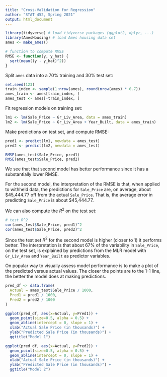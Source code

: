 ```yaml
---
title: "Cross-Validation for Regression"
author: "STAT 452, Spring 2021"
output: html_document
---
```


```r
library(tidyverse) # load tidyverse packages (ggplot2, dplyr, ...)
library(AmesHousing) # load Ames housing data set
ames <- make_ames()
```

```r
# function to compute RMSE
RMSE <- function(y, y_hat) {
  sqrt(mean((y - y_hat)^2))
}
```

Split `ames` data into a 70\% training and 30\% test set:

```r
set.seed(123)
train_index <- sample(1:nrow(ames), round(nrow(ames) * 0.7))
ames_train <- ames[train_index, ]
ames_test <- ames[-train_index, ]
```

Fit regression models on training set: 

```r
lm1 <- lm(Sale_Price ~ Gr_Liv_Area, data = ames_train)
lm2 <- lm(Sale_Price ~ Gr_Liv_Area + Year_Built, data = ames_train)
```

Make predictions on test set, and compute RMSE:

```r
pred1 <- predict(lm1, newdata = ames_test)
pred2 <- predict(lm2, newdata = ames_test)
```

```r
RMSE(ames_test$Sale_Price, pred1)
RMSE(ames_test$Sale_Price, pred2)
```

We see that that second model has better performance since it has a substantially lower RMSE.  

For the second model, the interpretation of the RMSE is that, when applied to withheld data, the predictions for `Sale_Price` are, on average, about \$45,444.77 off from the actual `Sale_Price`.  That is, the average error in predicting `Sale_Price` is about \$45,444.77.

We can also compute the $R^2$ on the test set:

```r
# test R^2
cor(ames_test$Sale_Price, pred1)^2
cor(ames_test$Sale_Price, pred2)^2
```

Since the test set $R^2$ for the second model is higher (closer to 1) it performs better.  The interpretation is that about 67\% of the variability in `Sale_Price`, on the test set, is explained by predictions from the MLR model with `Gr_Liv_Area` and `Year_Built` as predictor variables. 

On popular way to visually assess model performance is to make a plot of the predicted versus actual values.  The closer the points are to the 1-1 line, the better the model does at making predictions. 

```r
pred_df <- data.frame(
  Actual = ames_test$Sale_Price / 1000, 
  Pred1 = pred1 / 1000,
  Pred2 = pred2 / 1000
) 
```

```r
ggplot(pred_df, aes(x=Actual, y=Pred1)) + 
  geom_point(size=0.5, alpha = 0.5) +
  geom_abline(intercept = 0, slope = 1) +
  xlab("Actual Sale Price (in thousands)") +
  ylab("Predicted Sale Price (in thousands)") +
  ggtitle("Model 1") 
```

```r
ggplot(pred_df, aes(x=Actual, y=Pred2)) + 
  geom_point(size=0.5, alpha = 0.5) +
  geom_abline(intercept = 0, slope = 1) +
  xlab("Actual Sale Price (in thousands)") +
  ylab("Predicted Sale Price (in thousands)") +
  ggtitle("Model 2")
```








